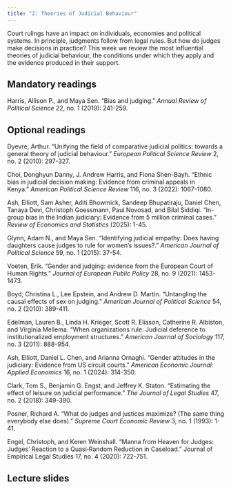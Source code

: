 ```yaml
---
title: "2: Theories of Judicial Behaviour"
---
```


Court rulings have an impact on individuals, economies and political systems. In principle, judgments follow from legal rules. But how do judges make decisions in practice? This week we review the most influential theories of judicial behaviour, the conditions under which they apply and the evidence produced in their support.

## Mandatory readings

Harris, Allison P., and Maya Sen. "Bias and judging." *Annual Review of Political Science* 22, no. 1 (2019): 241-259.

## Optional readings

Dyevre, Arthur. "Unifying the field of comparative judicial politics: towards a general theory of judicial behaviour." *European Political Science Review* 2, no. 2 (2010): 297-327.

Choi, Donghyun Danny, J. Andrew Harris, and Fiona Shen-Bayh. "Ethnic bias in judicial decision making: Evidence from criminal appeals in Kenya." *American Political Science Review* 116, no. 3 (2022): 1067-1080.

Ash, Elliott, Sam Asher, Aditi Bhowmick, Sandeep Bhupatiraju, Daniel Chen, Tanaya Devi, Christoph Goessmann, Paul Novosad, and Bilal Siddiqi. "In-group bias in the Indian judiciary: Evidence from 5 million criminal cases." *Review of Economics and Statistics* (2025): 1-45.

Glynn, Adam N., and Maya Sen. "Identifying judicial empathy: Does having daughters cause judges to rule for women's issues?." *American Journal of Political Science* 59, no. 1 (2015): 37-54.

Voeten, Erik. "Gender and judging: evidence from the European Court of Human Rights." *Journal of European Public Policy* 28, no. 9 (2021): 1453-1473.

Boyd, Christina L., Lee Epstein, and Andrew D. Martin. "Untangling the causal effects of sex on judging." *American Journal of Political Science* 54, no. 2 (2010): 389-411.

Edelman, Lauren B., Linda H. Krieger, Scott R. Eliason, Catherine R. Albiston, and Virginia Mellema. "When organizations rule: Judicial deference to institutionalized employment structures." *American Journal of Sociology* 117, no. 3 (2011): 888-954.

Ash, Elliott, Daniel L. Chen, and Arianna Ornaghi. "Gender attitudes in the judiciary: Evidence from US circuit courts." *American Economic Journal: Applied Economics* 16, no. 1 (2024): 314-350.

Clark, Tom S., Benjamin G. Engst, and Jeffrey K. Staton. "Estimating the effect of leisure on judicial performance." *The Journal of Legal Studies* 47, no. 2 (2018): 349-390.

Posner, Richard A. "What do judges and justices maximize? (The same thing everybody else does)." *Supreme Court Economic Review* 3, no. 1 (1993): 1-41.

Engel, Christoph, and Keren Weinshall. "Manna from Heaven for Judges: Judges’ Reaction to a Quasi‐Random Reduction in Caseload." Journal of Empirical Legal Studies 17, no. 4 (2020): 722-751.

## Lecture slides

<!-- [Week 2](lectures/02-theories-judging.html) -->
